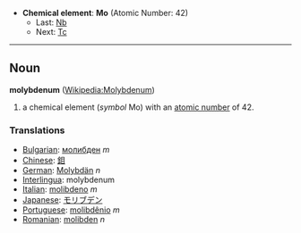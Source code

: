 *'''Chemical element''': '''Mo''' (Atomic Number: 42)
**Last: [[Niobium|Nb]]
**Next: [[Technetium|Tc]]
----
== Noun ==
'''molybdenum''' ([[en:Molybdenum|Wikipedia:Molybdenum]])

# a chemical element (''symbol'' Mo) with an [[atomic number]] of 42.

===Translations===
*[[Bulgarian]]: [[молибден]] ''m''
*[[Chinese]]: [[鉬]]
*[[German]]: [[Molybdän]] ''n''
*[[Interlingua]]: molybdenum
*[[Italian]]: [[molibdeno]] ''m''
*[[Japanese]]: [[モリブデン]]
*[[Portuguese]]: [[molibdênio]] ''m''
*[[Romanian]]: [[molibden]] ''n''